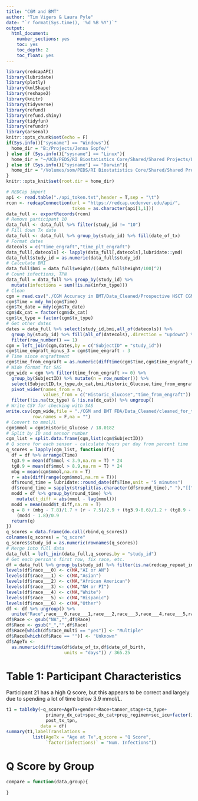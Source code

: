 ---
title: "CGM and BMT"
author: "Tim Vigers & Laura Pyle"
date: "`r format(Sys.time(), '%d %B %Y')`"
output:
  html_document:
    number_sections: yes
    toc: yes
    toc_depth: 2
    toc_float: yes
---

```{r setup, include=FALSE}
library(redcapAPI)
library(lubridate)
library(plotly)
library(kmlShape)
library(reshape2)
library(knitr)
library(tidyverse)
library(refund)
library(refund.shiny)
library(tidyfun)
library(refundr)
library(arsenal)
knitr::opts_chunk$set(echo = F)
if(Sys.info()["sysname"] == "Windows"){
  home_dir = "B:/Projects/Jenna Sopfe/"
} else if (Sys.info()["sysname"] == "Linux"){
  home_dir = "~/UCD/PEDS/RI Biostatistics Core/Shared/Shared Projects/Laura/BDC/Projects/Jenna Sopfe/"
} else if (Sys.info()["sysname"] == "Darwin"){
  home_dir = "/Volumes/som/PEDS/RI Biostatistics Core/Shared/Shared Projects/Laura/BDC/Projects/Jenna Sopfe/"
}
knitr::opts_knit$set(root.dir = home_dir)
```

```{r data import}
# REDCap import
api <- read.table("./api_token.txt",header = T,sep = "\t")
rcon <- redcapConnection(url = "https://redcap.ucdenver.edu/api/",
                         token = as.character(api[1,1]))
data_full <- exportRecords(rcon)
# Remove participant 10
data_full <- data_full %>% filter(study_id != "10")
# Fill down Tx date
data_full <- data_full %>% group_by(study_id) %>% fill(date_of_tx)
# Format dates
datecols = c("time_engraft","time_plt_engraft")
data_full[,datecols] <- lapply(data_full[,datecols],lubridate::ymd)
data_full$study_id = as.numeric(data_full$study_id)
# Calculate BMI
data_full$bmi = data_full$weight/((data_full$height/100)^2)
# Count infections, TPN
data_full = data_full %>% group_by(study_id) %>% 
  mutate(infections = sum(!is.na(infxn_type)))
# Clean
cgm = read.csv("./CGM Accuracy in BMT/Data_Cleaned/Prospective HSCT CGM Data Updated 6.24.19 FULL DATA SET.csv",na.strings = "")
cgm$Time = mdy_hm(cgm$Time)
cgm$Tx_date = mdy(cgm$Tx_date)
cgm$dx_cat = factor(cgm$dx_cat)
cgm$tx_type = factor(cgm$tx_type)
# Get other dates
dates = data_full %>% select(study_id,bmi,all_of(datecols)) %>% 
  group_by(study_id) %>% fill(all_of(datecols),.direction = "updown") %>%
  filter(row_number() == 1)
cgm = left_join(cgm,dates,by = c("SubjectID" = "study_id"))
cgm$time_engraft_minus_3 = cgm$time_engraft - 3
# Time since engraftment
cgm$time_from_engraft = as.numeric(difftime(cgm$Time,cgm$time_engraft_minus_3,units = "mins"))
# Wide format for SAS
cgm_wide = cgm %>% filter(time_from_engraft >= 0) %>%
  group_by(SubjectID) %>% mutate(n = row_number()) %>% 
  select(SubjectID,tx_type,dx_cat,bmi,Historic_Glucose,time_from_engraft,n) %>%
  pivot_wider(names_from = n,
              values_from = c("Historic_Glucose","time_from_engraft")) %>%
  filter(!is.na(tx_type) & !is.na(dx_cat)) %>% ungroup()
# Write CSV for checking with SAS
write.csv(cgm_wide,file = "./CGM and BMT FDA/Data_Cleaned/cleaned_for_traj.csv",
          row.names = F,na = "")
# Convert to mmol/L
cgm$mmol = cgm$Historic_Glucose / 18.0182
# Split by ID and sensor number
cgm_list = split.data.frame(cgm,list(cgm$SubjectID))
# Q score for each sensor - calculate hours per day from percent time
q_scores = lapply(cgm_list, function(df){
  df = df %>% arrange(Time)
  tg3.9 = mean(df$mmol < 3.9,na.rm = T) * 24
  tg8.9 = mean(df$mmol > 8.9,na.rm = T) * 24
  mbg = mean(cgm$mmol,na.rm = T)
  r = abs(diff(range(cgm$mmol,na.rm = T)))
  df$round_time = lubridate::round_date(df$Time,unit = "5 minutes")
  df$round_time = sapply(strsplit(as.character(df$round_time)," "),"[[",2)
  modd = df %>% group_by(round_time) %>% 
    mutate(t_diff = abs(mmol - lag(mmol)))
  modd = mean(modd$t_diff,na.rm = T)
  q = 8 + (mbg - 7.8)/1.7 + (r - 7.5)/2.9 + (tg3.9-0.6)/1.2 + (tg8.9 - 6.2)/5.7 + 
    (modd - 1.8)/0.9
  return(q)
})
q_scores = data.frame(do.call(rbind,q_scores))
colnames(q_scores) = "q_score"
q_scores$study_id = as.numeric(rownames(q_scores))
# Merge into full data
data_full = left_join(data_full,q_scores,by = "study_id")
# Get each person's first row, fix race, etc.
df = data_full %>% group_by(study_id) %>% filter(is.na(redcap_repeat_instance))
levels(df$race___0) <- c(NA,"AI or AN")
levels(df$race___1) <- c(NA,"Asian")
levels(df$race___2) <- c(NA,"African American")
levels(df$race___3) <- c(NA,"NH or PI")
levels(df$race___4) <- c(NA,"White")
levels(df$race___5) <- c(NA,"Hispanic")
levels(df$race___6) <- c(NA,"Other")
df <- df %>% ungroup() %>% 
  unite("Race",race___0,race___1,race___2,race___3,race___4,race___5,race___6)
df$Race <- gsub("NA","",df$Race)
df$Race <- gsub("_","",df$Race)
df$Race[which(df$race_multi == "yes")] <- "Multiple"
df$Race[which(df$Race == "")] <- "Unknown"
df$AgeTx <- 
  as.numeric(difftime(df$date_of_tx,df$date_of_birth,
                      units = "days")) / 365.25
```

# Table 1: Participant Characteristics

Participant 21 has a high Q score, but this appears to be correct and largely due to spending a lot of time below 3.9 mmol/L.

```{r results='asis'}
t1 = tableby(~q_score+AgeTx+gender+Race+tanner_stage+tx_type+
               primary_dx_cat+spec_dx_cat+prep_regimen+sec_icu+factor(infections)+
               post_tx_tpn,
             data = df)
summary(t1,labelTranslations = 
          list(AgeTx = "Age at Tx",q_score = "Q Score",
               `factor(infections)` = "Num. Infections"))
```

# Q Score by Group

```{r comparison function}
compare = function(data,group){
  
}
```

